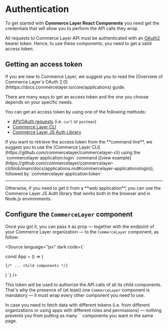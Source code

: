 
<Meta title="Getting Started/Authentication"></Meta>

# Authentication

To get started with **Commerce Layer React Components** you need get the credentials that will allow you to perform the API calls they wrap.

All requests to Commerce Layer API must be authenticated with an [OAuth2](https://oauth.net/2/) bearer token. 
Hence, to use these components, you need to get a valid access token. 


## Getting an access token
<span title="Important note" type="warning">
If you are new to Commerce Layer, we suggest you to read the [Overview of Commerce Layer's OAuth 2.0](hhttps://docs.commercelayer.io/core/applications) guide.
</span>

There are many ways to get an access token and the one you choose depends on your specific needs.

You can get an access token by using one of the following methods:
- [API/OAuth requests](https://docs.commercelayer.io/core/authentication/client-credentials#getting-an-access-token) (i.e. `curl` or `postman`)
- [Commerce Layer CLI](https://github.com/commercelayer/commercelayer-cli)
- [Commerce Layer JS Auth Library](https://github.com/commercelayer/commercelayer-js-auth)

<span title="Suggestion" type="info">
If you want to retrieve the access token from the **command line**, we suggest you to use the [Commerce Layer CLI](https://github.com/commercelayer/commercelayer-cli) 
using the `commercelayer application:login` command ([view example](https://github.com/commercelayer/commercelayer-cli/blob/main/docs/applications.md#commercelayer-applicationslogin)), 
followed by `commercelayer application:token`

<hr />
Otherwise, if you need to get it from a **web application**, you can use the Commerce Layer JS Auth library that works both in the browser and in Node.js environments.
</span>




## Configure the `CommerceLayer` component
Once you got it, you can pass it as prop — together with the endpoint of your Commerce Layer organization — to the `CommerceLayer` component, as follow:

<Source
  language="jsx"
  dark
  code={`

const App = () => (
  <CommerceLayer
    accessToken="your-access-token"
    endpoint="https://yourdomain.commercelayer.io">

    {/* ... child components */}

  </CommerceLayer>
)
`}
/>


This token will be used to authorize the API calls of all its child components. 
That's why the presence of (at least) one `CommerceLayer` component is mandatory — it must wrap every other component you need to use.

<span title="Multiples tokens" type="info">
In case you need to fetch data with different tokens (i.e. from different organizations or using apps with different roles and permissions) 
— nothing prevents you from putting as many `<CommerceLayer>` components you want in the same page.
</span>
